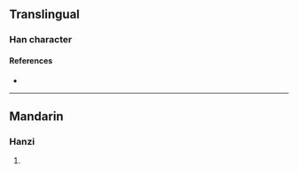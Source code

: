 {{character info/new}}
==Translingual==

===Han character===
{{Han char|rn=96|rad=玉|as=09|sn=13|four=|canj=ABMGI|ids=⿱明玉}}

====References====
* {{Han ref|kx=0734.140|dkj=21053|hdz=21125.010|uh=741E|ud=29726}}

----

==Mandarin==

===Hanzi===
{{cmn-hanzi|pin=[[shèng]] ([[sheng4]])|wg=sheng<sup>4</sup>}}

# {{defn|lang=cmn|sort=玉09}}